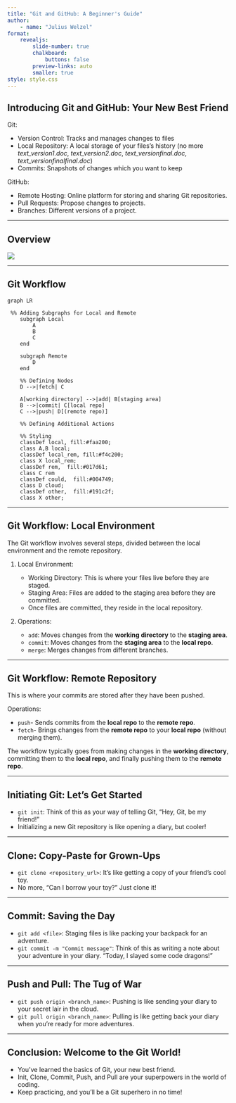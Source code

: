 ```yaml
---
title: "Git and GitHub: A Beginner's Guide"
author: 
    - name: "Julius Welzel"
format:
    revealjs:
        slide-number: true
        chalkboard:
            buttons: false
        preview-links: auto
        smaller: true
style: style.css
---
```


## Introducing Git and GitHub: Your New Best Friend

Git:

- Version Control: Tracks and manages changes to files
- Local Repository: A local storage of your files's history (no more *text_version1.doc*, *text_version2.doc*, *text_versionfinal.doc*, *text_versionfinalfinal.doc*)
- Commits: Snapshots of changes which you want to keep

GitHub:

- Remote Hosting: Online platform for storing and sharing Git repositories.
- Pull Requests: Propose changes to projects.
- Branches: Different versions of a project.

---

## Overview

![](pics/git-overview.png)


---

## Git Workflow

```mermaid
graph LR

 %% Adding Subgraphs for Local and Remote
    subgraph Local
        A
        B
        C
    end

    subgraph Remote
        D
    end

    %% Defining Nodes
    D -->|fetch| C
    
    A[working directory] -->|add| B[staging area]
    B -->|commit| C[local repo]
    C -->|push| D[(remote repo)]

    %% Defining Additional Actions

    %% Styling
    classDef local, fill:#faa200;
    class A,B local;
    classDef local_rem, fill:#f4c200;
    class X local_rem;
    classDef rem,  fill:#017d61;
    class C rem
    classDef could,  fill:#004749;
    class D cloud;
    classDef other,  fill:#191c2f;
    class X other;

```

---

## Git Workflow: Local Environment

The Git workflow involves several steps, divided between the local environment and the remote repository.

1. Local Environment:

    - Working Directory: This is where your files live before they are staged.
    - Staging Area: Files are added to the staging area before they are committed.
    - Once files are committed, they reside in the local repository.

2. Operations:

    - `add`: Moves changes from the **working directory** to the **staging area**.
    - `commit`: Moves changes from the **staging area** to the **local repo**.
    - `merge`:  Merges changes from different branches.

---

## Git Workflow: Remote Repository

This is where your commits are stored after they have been pushed.

Operations:

- `push`- Sends commits from the **local repo** to the **remote repo**.
- `fetch`- Brings changes from the **remote repo** to your **local repo** (without merging them).

The workflow typically goes from making changes in the **working directory**, committing them to the **local repo**, and finally pushing them to the **remote repo**.

---

## Initiating Git: Let's Get Started

- `git init`: Think of this as your way of telling Git, "Hey, Git, be my friend!"
- Initializing a new Git repository is like opening a diary, but cooler!

---

## Clone: Copy-Paste for Grown-Ups

- `git clone <repository_url>`: It's like getting a copy of your friend's cool toy.
- No more, "Can I borrow your toy?" Just clone it!

---

## Commit: Saving the Day

- `git add <file>`: Staging files is like packing your backpack for an adventure.
- `git commit -m "Commit message"`: Think of this as writing a note about your adventure in your diary. "Today, I slayed some code dragons!"

---

## Push and Pull: The Tug of War

- `git push origin <branch_name>`: Pushing is like sending your diary to your secret lair in the cloud.
- `git pull origin <branch_name>`: Pulling is like getting back your diary when you're ready for more adventures.


---

## Conclusion: Welcome to the Git World!

- You've learned the basics of Git, your new best friend.
- Init, Clone, Commit, Push, and Pull are your superpowers in the world of coding.
- Keep practicing, and you'll be a Git superhero in no time!

